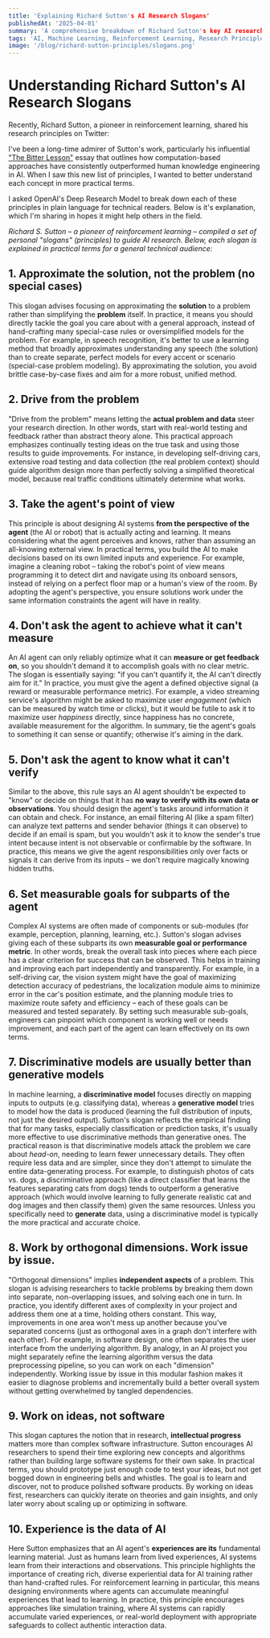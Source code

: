 ```yaml
---
title: 'Explaining Richard Sutton's AI Research Slogans'
publishedAt: '2025-04-01'
summary: 'A comprehensive breakdown of Richard Sutton's key AI research principles in clear, practical terms for a technical audience.'
tags: 'AI, Machine Learning, Reinforcement Learning, Research Principles'
image: '/blog/richard-sutton-principles/slogans.png'
---
```


# Understanding Richard Sutton's AI Research Slogans

Recently, Richard Sutton, a pioneer in reinforcement learning, shared his research principles on Twitter:

<StaticTweet id="1906837186319942114" />

I've been a long-time admirer of Sutton's work, particularly his influential ["The Bitter Lesson"](https://www.cs.utexas.edu/~jphanna/bitter-lesson.html) essay that outlines how computation-based approaches have consistently outperformed human knowledge engineering in AI. When I saw this new list of principles, I wanted to better understand each concept in more practical terms.

I asked OpenAI's Deep Research Model to break down each of these principles in plain language for technical readers. Below is it's explanation, which I'm sharing in hopes it might help others in the field.

_Richard S. Sutton – a pioneer of reinforcement learning – compiled a set of personal "slogans" (principles) to guide AI research. Below, each slogan is explained in practical terms for a general technical audience:_

## 1. Approximate the solution, not the problem (no special cases)

This slogan advises focusing on approximating the **solution** to a problem rather than simplifying the **problem** itself. In practice, it means you should directly tackle the goal you care about with a general approach, instead of hand-crafting many special-case rules or oversimplified models for the problem. For example, in speech recognition, it's better to use a learning method that broadly approximates understanding any speech (the solution) than to create separate, perfect models for every accent or scenario (special-case problem modeling). By approximating the solution, you avoid brittle case-by-case fixes and aim for a more robust, unified method.

## 2. Drive from the problem

"Drive from the problem" means letting the **actual problem and data** steer your research direction. In other words, start with real-world testing and feedback rather than abstract theory alone. This practical approach emphasizes continually testing ideas on the true task and using those results to guide improvements. For instance, in developing self-driving cars, extensive road testing and data collection (the real problem context) should guide algorithm design more than perfectly solving a simplified theoretical model, because real traffic conditions ultimately determine what works.

## 3. Take the agent's point of view

This principle is about designing AI systems **from the perspective of the agent** (the AI or robot) that is actually acting and learning. It means considering what the agent perceives and knows, rather than assuming an all-knowing external view. In practical terms, you build the AI to make decisions based on its own limited inputs and experience. For example, imagine a cleaning robot – taking the robot's point of view means programming it to detect dirt and navigate using its onboard sensors, instead of relying on a perfect floor map or a human's view of the room. By adopting the agent's perspective, you ensure solutions work under the same information constraints the agent will have in reality.

## 4. Don't ask the agent to achieve what it can't measure

An AI agent can only reliably optimize what it can **measure or get feedback on**, so you shouldn't demand it to accomplish goals with no clear metric. The slogan is essentially saying: "if you can't quantify it, the AI can't directly aim for it." In practice, you must give the agent a defined objective signal (a reward or measurable performance metric). For example, a video streaming service's algorithm might be asked to maximize user _engagement_ (which can be measured by watch time or clicks), but it would be futile to ask it to maximize user _happiness_ directly, since happiness has no concrete, available measurement for the algorithm. In summary, tie the agent's goals to something it can sense or quantify; otherwise it's aiming in the dark.

## 5. Don't ask the agent to know what it can't verify

Similar to the above, this rule says an AI agent shouldn't be expected to "know" or decide on things that it has **no way to verify with its own data or observations**. You should design the agent's tasks around information it can obtain and check. For instance, an email filtering AI (like a spam filter) can analyze text patterns and sender behavior (things it can observe) to decide if an email is spam, but you wouldn't ask it to know the sender's true intent because intent is not observable or confirmable by the software. In practice, this means we give the agent responsibilities only over facts or signals it can derive from its inputs – we don't require magically knowing hidden truths.

## 6. Set measurable goals for subparts of the agent

Complex AI systems are often made of components or sub-modules (for example, perception, planning, learning, etc.). Sutton's slogan advises giving each of these subparts its own **measurable goal or performance metric**. In other words, break the overall task into pieces where each piece has a clear criterion for success that can be observed. This helps in training and improving each part independently and transparently. For example, in a self-driving car, the vision system might have the goal of maximizing detection accuracy of pedestrians, the localization module aims to minimize error in the car's position estimate, and the planning module tries to maximize route safety and efficiency – each of these goals can be measured and tested separately. By setting such measurable sub-goals, engineers can pinpoint which component is working well or needs improvement, and each part of the agent can learn effectively on its own terms.

## 7. Discriminative models are usually better than generative models

In machine learning, a **discriminative model** focuses directly on mapping inputs to outputs (e.g. classifying data), whereas a **generative model** tries to model how the data is produced (learning the full distribution of inputs, not just the desired output). Sutton's slogan reflects the empirical finding that for many tasks, especially classification or prediction tasks, it's usually more effective to use discriminative methods than generative ones. The practical reason is that discriminative models attack the problem we care about _head-on_, needing to learn fewer unnecessary details. They often require less data and are simpler, since they don't attempt to simulate the entire data-generating process. For example, to distinguish photos of cats vs. dogs, a discriminative approach (like a direct classifier that learns the features separating cats from dogs) tends to outperform a generative approach (which would involve learning to fully generate realistic cat and dog images and then classify them) given the same resources. Unless you specifically need to **generate** data, using a discriminative model is typically the more practical and accurate choice.

## 8. Work by orthogonal dimensions. Work issue by issue.

"Orthogonal dimensions" implies **independent aspects** of a problem. This slogan is advising researchers to tackle problems by breaking them down into separate, non-overlapping issues, and solving each one in turn. In practice, you identify different axes of complexity in your project and address them one at a time, holding others constant. This way, improvements in one area won't mess up another because you've separated concerns (just as orthogonal axes in a graph don't interfere with each other). For example, in software design, one often separates the user interface from the underlying algorithm. By analogy, in an AI project you might separately refine the learning algorithm versus the data preprocessing pipeline, so you can work on each "dimension" independently. Working issue by issue in this modular fashion makes it easier to diagnose problems and incrementally build a better overall system without getting overwhelmed by tangled dependencies.

## 9. Work on ideas, not software

This slogan captures the notion that in research, **intellectual progress** matters more than complex software infrastructure. Sutton encourages AI researchers to spend their time exploring new concepts and algorithms rather than building large software systems for their own sake. In practical terms, you should prototype just enough code to test your ideas, but not get bogged down in engineering bells and whistles. The goal is to learn and discover, not to produce polished software products. By working on ideas first, researchers can quickly iterate on theories and gain insights, and only later worry about scaling up or optimizing in software.

## 10. Experience is the data of AI

Here Sutton emphasizes that an AI agent's **experiences are its** fundamental learning material. Just as humans learn from lived experiences, AI systems learn from their interactions and observations. This principle highlights the importance of creating rich, diverse experiential data for AI training rather than hand-crafted rules. For reinforcement learning in particular, this means designing environments where agents can accumulate meaningful experiences that lead to learning. In practice, this principle encourages approaches like simulation training, where AI systems can rapidly accumulate varied experiences, or real-world deployment with appropriate safeguards to collect authentic interaction data.
